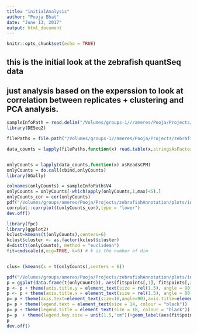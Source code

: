```yaml
---
title: "initialAnalysis"
author: "Pooja Bhat"
date: "June 13, 2017"
output: html_document
---
```


```r
knitr::opts_chunk$set(echo = TRUE)
```
## this is the initial look at the zebrafish quantSeq data
## just analysis based on the experssion to look at correlation between replicates + clustering and PCA analysis.

```r
sampleInfoPath = read.delim("/Volumes/groups-1///ameres/Pooja/Projects/zebrafishAnnotation/slamSeq/dataDescription.txt",header = F)
library(DESeq2)

filePaths = file.path("/Volumes/groups-1//ameres/Pooja/Projects/zebrafishAnnotation/slamSeq/counts/",sampleInfoPath$V1)

data_counts = lapply(filePaths,function(x) read.table(x,stringsAsFactors = F,sep="\t",header = T))


onlyCounts = lapply(data_counts,function(x) x$ReadsCPM)
onlyCounts = do.call(cbind,onlyCounts)
library(GGally)

colnames(onlyCounts) = sampleInfoPath$V4
onlyCounts = onlyCounts[-which(apply(onlyCounts,1,max)<5),]
onlyCounts_cor = cor(onlyCounts)
pdf("/Volumes/groups/ameres/Pooja/Projects/zebrafishAnnotation/plots/initialAnalysis/correlationPlots.pdf")
corrplot::corrplot((onlyCounts_cor),type = "lower")
dev.off()

library(fpc)
library(ggplot2)
kclust=kmeans(t(onlyCounts),centers=6)
kclust$cluster <- as.factor(kclust$cluster)
d=dist(t(onlyCounts), method = "euclidean") 
fit=cmdscale(d,eig=TRUE, k=6) # k is the number of dim


clus= (kmeans(x = t(onlyCounts),centers = 6))

pdf("/Volumes/groups/ameres/Pooja/Projects/zebrafishAnnotation/plots/initialAnalysis/PCS.pdf")
p = ggplot(data.frame(t(onlyCounts)), aes(fit$points[,1], fit$points[,2], color =  factor(kclust$cluster),label=rownames(fit$points))) + xlab("PC1") + ylab("PC2")
p <- p + theme(axis.title.y = element_text(size = rel(1.5), angle = 90))
p <- p + theme(axis.title.x = element_text(size = rel(1.5), angle = 00))
p= p + theme(axis.text=element_text(size=16,angle=90),axis.title=element_text(size=20,face="bold")) + geom_point(size=4)
p= p + theme(legend.text = element_text(size = 14, colour = "black"))
p= p + theme(legend.title = element_text(size = 18, colour = "black"))
p= p  + theme(legend.key.size = unit(1.5,"cm"))+geom_label(aes(fit$points[,1],fit$points[,2],rownames(fit$points))) 
p
dev.off()



```

